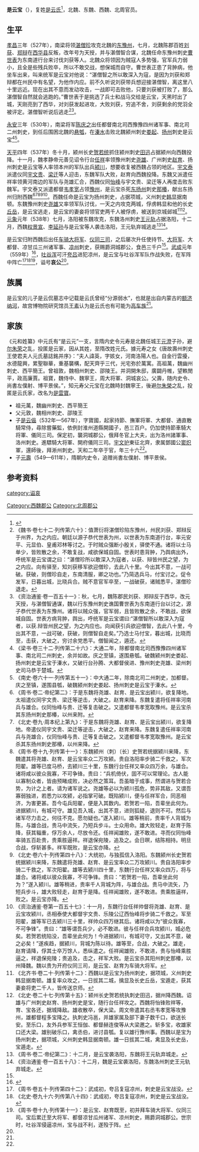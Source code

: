 {{noteTA
|T=zh-cn:是云宝; zh-tw:是云寶; zh-hk:是云寶;
|1=zh-cn:是云宝; zh-tw:是云寶; zh-hk:是云寶;
|2=zh-cn:是云; zh-tw:是云; zh-hk:是云;
}}

'''是云宝'''（{{bd|？||559年||catIdx=y}}），复姓[[是云氏|是云氏]]<ref name=autogenerated1>{{Citation| author=王素| year=2014年| title=《大唐西市博物馆新藏北朝墓志疏证》| periodical=《故宫学刊》| volume=| issue=2014年01期| pages=54-73| url=http://www.cnki.com.cn/Article/CJFDTOTAL-GGXK201401003.htm| doi=| oclc=| accessdate=2020-11-22| archive-date=2020-09-05| archive-url=https://web.archive.org/web/20200905052228/http://www.cnki.com.cn/Article/CJFDTOTAL-GGXK201401003.htm| dead-url=no}}</ref>，北魏、东魏、西魏、北周官员。

==生平==
[[孝昌_(年号)|孝昌]]三年（527年），南梁将领[[湛僧珍|湛僧珍]]攻克北魏的[[东豫州|东豫州]]，七月，北魏陈郡百姓[[刘获|刘获]]、[[郑辩|郑辩]]在[[西华县|西华县]]反叛，改年号为天授，并与湛僧智合谋，北魏任命东豫州刺史[[曹世表|曹世表]]为东南道行台来讨伐刘获等人。北魏众将领因为贼寇人多势强，官军兵力弱小，且全是些残兵败卒，所以不敢交战，想保城而自守。曹世表正患了背肿病，他坐车出来，叫来统军是云宝对他说：“湛僧智之所以敢深入为寇，是因为刘获和郑辩都在州民中有名望，为他作内应。前不久听说刘获带兵想迎接湛僧智，离这里八十里远近。现在出其不意而发动攻击，一战即可击败他，只要刘获被打败了，那么湛僧智自然就会逃跑的。”曹世表于是挑选了兵士和战马交给是云宝，天黑时出了城，天刚亮到了西华，对刘获发起进攻，大败刘获，穷追不舍，刘获剩余的党羽全被评定。湛僧智听说后逃走<ref>《魏书·卷七十二·列传第六十》：值萧衍将湛僧珍陷东豫州，州民刘获、郑辩反于州界，为之内应。朝廷以源子恭代世表为州，以世表为东南道行台，率元安平、元显伯、皇甫邓林等讨之。于时贼众强断小殷关，驿使不通。诸将以士马单少，皆败散之余，不敢复战，咸欲保城自固。世表时患背肿，乃舆病出外，呼统军是云宝谓之曰：“湛僧珍所以敢深入为寇者，以获、辩皆州民之望，为之内应。向有驿至，知刘获移军欲迎僧珍，去此八十里。今出其不意，一战可破。获破，则僧珍自走，东南清服，卿之功也。”乃简选兵马，付宝讨之。促令发军，日暮出城，比晓兵合。贼不意官军卒至，一战破获，诸贼悉平，湛僧珍退走。</ref><ref>《资治通鉴·卷一百五十一》：秋，七月，魏陈郡民刘获、郑辩反于西华，改元天授，与湛僧智通谋，魏以行东豫州刺史谯国曹世表为东南道行台以讨之，源子恭代世表为东豫州。诸将以贼众强，官军弱，且皆败散之余，不敢战，欲保城自固。世表方病背肿，舆出，呼统军是云宝谓曰:“湛僧智所以敢深入为寇者，以获.辩皆州民之望，为之内应也。向闻获引兵欲迎僧智，去此八十里，今出其不意，一战可破，获破，则僧智自走矣。”乃选士马付宝，暮出城，比晓而至，击获，大破之，穷讨余党悉平。僧智闻之，遁还。</ref>。

[[永安_(北魏)|永安]]三年（530年），南梁将军[[陈庆之|陈庆之]]出任都督南北司西豫豫四州诸军事、南北司二州刺史，到任后围困北魏的[[悬瓠|悬瓠]]，在[[溱水|溱水]]击败北魏颍州刺史[[娄起|娄起]]、[[扬州_(古代)|扬州]]刺史是云宝<ref>《梁书·卷三十二·列传第二十六》：大通二年，除都督南北司西豫豫四州诸军事、南北司二州刺史，余并如故。庆之至镇，遂围悬瓠。破魏颍州刺史娄起、扬州刺史是云宝于溱水，又破行台孙腾、大都督侯进、豫州刺史尧雄、梁州刺史司马恭于楚城。</ref><ref>《南史·卷六十一·列传第五十一》：中大通二年，除南北司二州刺史，加都督。庆之至镇，遂围县瓠，破魏颍州刺史娄起、扬州刺史是云宝于溱水。</ref>。

[[天平_(东魏)|天平]]四年（537年）冬十月，颍州长史[[贺若统|贺若统]]抓住颍州刺史[[田迅|田迅]]占据颍州向西魏投降。十一月，魏孝静帝元善见诏令行台[[任祥_(北朝)|任祥]]率领豫州刺史[[尧雄|尧雄]]、广州刺史[[赵育|赵育]]、扬州刺史是云宝等人率领本州的军队出兵[[颍川|颍川]]，想要收复被西魏占领的地区。[[宇文泰|宇文泰]]派遣仪同[[宇文贵_(许国公)|宇文贵]]、[[梁迁|梁迁]]等人迎击，东魏军队大败，赵育向西魏投降。东魏又派遣任祥率领黄河南边的军队与尧雄汇合，西魏仪同[[怡峰|怡峰]]与宇文贵、梁迁等人再度击败东魏军。宇文泰又派遣都督[[韦孝宽|韦孝宽]]占领[[豫州_(古代)|豫州]]，是云宝杀死[[东扬州|东扬州]]刺史[[那椿|那椿]]，献出东扬州归附西魏<ref>《周书·卷二·帝纪第二》：于是东魏将尧雄、赵育、是云宝出颍川，欲复降地。太祖遣仪同宇文贵、梁迁等逆击，大破之。赵育来降。东魏复遣将任祥率河南兵与雄合。仪同怡峰与贵、迁等复击破之。又遣都督韦孝宽取豫州。是云宝杀其东扬州刺史那椿，以州来附。</ref><ref>《北史·卷九·周本纪上第九》：于是东魏将尧雄、赵育、是云宝出颍川，欲复降地。帝遣仪同宇文贵、梁迁等逆击，大破之，赵育来降。东魏复遣任祥率河南兵与尧雄合，仪同怡峰与贵、迁等复击破之。又遣都督韦孝宽取豫州。是云宝杀其东扬州刺史那椿，以州来降。</ref><ref>《周书·卷十九·列传第十一》：东魏颍州（刺）〔长〕史贺若统据颍川来降，东魏遣其将尧雄、赵育、是云宝率众二万攻颍。贵自洛阳率步骑二千救之，军次阳翟。雄等已度马桥，去颍川三十里，东魏行台任祥又率众四万余，与雄合。诸将咸以彼众我寡，不可争锋。贵曰：“兵机倚伏，固不可以常理论。古人能以寡制众者，皆由预睹成败，决必然之策耳。吾虽暗于成事，然谓进与贺若合势，为计之上者。请为诸军说之。尧雄等必以为颍川孤危，势非其敌，又谓吾寡弱独进，若悉力以攻颍，必指掌可破。既陷颍川，便与任祥军合，同恶相济，为害更甚。吾今屯兵阳翟，便是入其数内。若贺若一陷，吾辈坐此何为。进据颍川，有城可守。雄见吾入城，出其不意，进则狐疑，退则不可。然后与诸军尽力击之，何往不克。愿勿疑也。”遂入颍川。雄等稍前，贵率千人背城为陈，与雄合战，贵马中流矢，乃短兵步斗。士众用命。雄大败轻走，赵育于陈降，获其辎重，俘万余人，尽放令还。任祥闻雄败，遂不敢进。寻而仪同怡峰率骑五百赴贵，贵乘胜逼祥。祥退保宛陵，追及之。会日暝，结陈相持。明旦合战，俘斩甚多。祥军既败，是云宝亦降。</ref><ref>《北史·卷六十·列传第四十八》：大统初，与独孤信入洛阳。东魏颍州长史贺若统据颍川来降，东魏遣将尧雄、赵育、是云宝率众二万攻颍川。贵自洛阳率步骑二千救之，军次阳翟。雄等去颍川四十里，东魏行台任祥又率众四万，将与雄合。诸将咸以彼众我寡，不可争锋。贵曰：“若贺若一陷，吾辈坐此何为？”遂入颍川。雄等稍进，贵率千人背城为阵，与雄合战。贵马中流矢，乃短兵步斗，雄大败轻走，赵育于是降。任祥闻雄败，遂不敢进。贵乘胜逼祥，败之。是云宝亦降。</ref><ref>《资治通鉴·卷第一百五十七》：十一月，东魏行台任祥帅督将尧雄、赵育、是云宝攻颍川，丞相泰使大都督宇文贵、乐陵公辽西怡峰将步骑二千救之。军至阳翟，雄等军已去颍川三十里，祥帅众四万继其后。诸将咸以为“彼众我寡，不可争锋”。贵曰：“雄等谓吾兵少，必不敢进。彼与任祥合兵攻颍川，城必危矣。若贺若统陷没，吾辈坐此何为！今进据颍川，有城可守，又出其不意，破之必矣！”遂疾趋，据颍川，背城为陈以待。雄等至，合战，大破之。雄走，赵育请降，俘其士卒万馀人，悉纵遣之。任祥闻雄败，不敢进，贵与怡峰乘胜逼之，祥退保宛陵；贵追及，击之，祥军大败。是云宝杀其阳州刺史那椿，以州降魏。魏以贵为开府仪同三司，是云宝、赵育为车骑大将军。</ref>。西魏任命是云宝为扬州刺史，占据项城，义州刺史[[韩显|韩显]]据南顿。东魏豫州刺史[[尧雄|尧雄]]又率领军队讨伐，一天之内攻克两城，俘虏韩显和他的长史[[丘岳|丘岳]]，是云宝逃走，是云宝的妻妾将领官吏两千人被俘虏，被送到京城邺城<ref>《北齐书·卷二十·列传第十二》：西魏以是云宝为扬州刺史，据项城，义州刺史韩显据南顿。雄复率众攻之，一日拔其二城，擒显及长史丘岳，宝遁走，获其妻妾将吏二千人，皆传送京师。</ref><ref>《北史·卷二十七·列传第十五》：颍州长史贺若统执刺史田迅，据州降西魏。诏雄与广州刺史赵育、扬州刺史是宝，随行台任祥攻之。西魏将怡锋败祥等，育、宝各还，据城降敌。雄收散卒，保大梁。周文帝遣其右丞韦孝宽等攻豫州，雄都督程多宝降之。执刺史冯邕，并雄家属及部下妻子数千口，欲送长安。至乐口，友外兵参军王恒伽、都督赫连俊等从大梁邀之。斩多宝，收雄家口还大梁。雄别破乐口，禽丞伯，进讨县瓠。复以雄行豫州事。西魏以是宝为扬州刺史，据项城，义州刺史韩显据南顿。雄一日拔其二城，禽显及长史岳，宝遁走。</ref>。[[元象|元象]]元年（538年）七月，洛阳被东魏攻克，东魏洛州刺史[[王则_(北朝)|王元轨]]占据洛阳，十二月，西魏[[权景宣|权景宣]]、[[李延孙|李延孙]]与是云宝等人袭击洛阳，王元轨弃城逃走<ref>《周书·卷二·帝纪第二》：十二月，是云宝袭洛阳，东魏将王元轨弃城走。</ref><ref>《资治通鉴·卷一百五十八》：十二月，魏是云宝袭洛阳，东魏洛州刺史王元轨弃城走。</ref>。

是云宝归附西魏后出任[[车骑大将军|车骑大将军]]、[[仪同三司|仪同三司]]，之后屡次升任使持节、[[大将军_(东亚)|大将军]]、大都督、凉甘瓜三州诸军事、[[凉州|凉州]]刺史，获赐爵洞城郡公，食邑三千户<ref name=autogenerated1 />。[[武成_(北周)|武成]]元年（559年）<ref>{{Cite book | author = 罗新，叶炜著 | title = 《新出魏晋南北朝墓志疏证 (修订版)》 | location = 北京市 | publisher = 中华书局  | date =2016.5| pages =236-240 |ISBN =978-7-101-11639-7| accessdate = 2021-07-07 | url = | language= zh-cn| quote = }}</ref>，[[吐谷浑|吐谷浑]]可汗[[夸吕|夸吕]]进犯凉州，是云宝与吐谷浑军队作战失败，在军阵中阵亡<ref>《周书·卷五十·列传第四十二》：武成初，夸吕复寇凉州，刺史是云宝战没。</ref><ref>《北史·卷九十六·列传第八十四》：武成初，夸吕复寇凉州，刺史是云宝战没。</ref><ref>《周书·卷十九·列传第十一》：是云宝、赵育既至，初并拜车骑大将军、仪同三司。宝后累迁至大将军、都督凉甘瓜州诸军、凉州刺史，赐爵洞城郡公。世宗时，吐谷浑侵逼凉州，宝与战不利，遂殁于阵。</ref>，谥号'''哀公'''<ref name=autogenerated1 />。

==族属==
是云宝的儿子是云侃墓志中记载是云氏曾经“分源弱水”，也就是出自内蒙古的[[额济纳河|额济纳河]]，故宫博物院研究馆员[[王素|王素]]认为是云氏也有可能为[[高车族|高车族]]<ref name=autogenerated1 />。

==家族==
《元和姓纂》中元氏有“是云元”一支，言隋内史令元寿是北魏任城王[[元澄|元澄]]子孙，避[[尔朱荣|尔朱荣]]之乱，投匿是云家，因从其姓，至隋改姓元氏。據元寿之女《唐故壽州刺史王使君夫人元氏墓誌銘并序》：“夫人諱英，字姟女，河南洛陽人也。自金行雲擾，水德龍興，累聖聯華，重基襲構，配天齊乎三代，光宅弥於萬寓。高祖萬，魏幽州刺史、西平簡王。曾祖敦，魏相州刺史、邵陵王。并洞開朱邸，廣闢丹帷，望軼閒平，政高廉賈。祖寶，魏侍中、魏寧王，周大将軍、洞城哀公。父壽，随内史令、尚書左僕射、博平景侯。”，知元寿父元宝在北魏時封魏寧王，後避[[尔朱榮|尔朱榮]]之乱，投匿是云氏家，改名为[[是雲寶|是雲寶]]。
*祖元萬，魏幽州刺史、西平簡王
*父元敦，魏相州刺史、邵陵王
*子[[是云侃|是云偘]]（532年—567年），字寶國，起家持節、撫軍将軍、大都督、通直散騎常侍，尋除嘗藥監，依例封淮州道縣開國子，邑三百户。仍加使持節車騎大将軍、儀同三司。保定初，襲洞城郡公，俄拜冬官上大夫，出为洛州諸軍事、洛州刺史。進驃騎大将軍、開府儀同三司。[[宇文护|宇文护]]東征北齊，隶属鄧國公[[窦炽|窦炽]]軍，還師後，拜淅州刺史。天和二年卒于官，年三十六<ref name=autogenerated1 />。
*子[[元壽|元壽]]（549—611年），隋朝内史令，追赠尚書左僕射、博平景侯。

==参考资料==
{{reflist}}

[[Category:西魏郡公|Category:西魏郡公]]
[[Category:北周郡公|Category:北周郡公]]
[[category:谥哀|category:谥哀]]